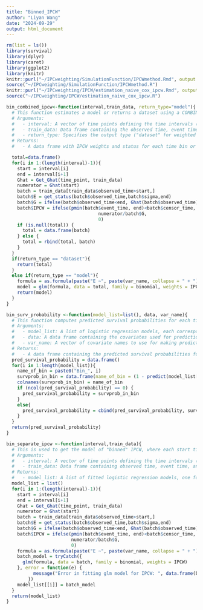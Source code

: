 ```yaml
---
title: "Binned_IPCW"
author: "Liyan Wang"
date: "2024-09-29"
output: html_document
---
```

```r
rm(list = ls())
library(survival)
library(dplyr)
library(caret)
library(ggplot2)
library(knitr)
knitr::purl("~/IPCweighting/SimulationFunction/IPCWmethod.Rmd", output = "~/IPCweighting/SimulationFunction/IPCWmethod.R")
source("~/IPCweighting/SimulationFunction/IPCWmethod.R")
knitr::purl("~/IPCweighting/IPCW/estimation_naive_cox_ipcw.Rmd", output = "~/IPCweighting/IPCW/estimation_naive_cox_ipcw.R")
source("~/IPCweighting/IPCW/estimation_naive_cox_ipcw.R")
```

```r
bin_combined_ipcw<-function(interval,train_data, return_type="model"){
  # This function estimates a model or returns a dataset using a COMBINED "binned" IPCW approach.
  # Arguments:
  #   - interval: A vector of time points defining the time intervals (bins).
  #   - train_data: Data frame containing the observed time, event time, and censoring time for each subject.
  #   - return_type: Specifies the output type ("dataset" for weighted data or "model" for a fitted model).
  # Returns:
  #   - A data frame with IPCW weights and status for each time bin or a logistic regression model.

  total=data.frame()
  for(i in 1:(length(interval)-1)){
    start = interval[i]
    end = interval[i+1]
    Ghat = Get_Ghat(time_point, train_data)
    numerator = Ghat(start)
    batch = train_data[train_data$observed_time>start,]
    batch$E = get_status(batch$observed_time,batch$sigma,end)
    batch$G = ifelse(batch$observed_time<end, Ghat(batch$observed_time),Ghat(end))
    batch$IPCW = ifelse(pmin(batch$event_time, end)<batch$censor_time, 
                                  numerator/batch$G, 
                                  0)
    if (is.null(total)) {
      total = data.frame(batch)
    } else {
      total = rbind(total, batch)
    }
  }
  if(return_type == "dataset"){
    return(total)
  }
  else if(return_type == "model"){
    formula = as.formula(paste("E ~", paste(var_name, collapse = " + ")))
    model = glm(formula, data = total, family = binomial, weights = IPCW)
    return(model)
  }
}
```

```r
bin_surv_probability <-function(model_list=list(), data, var_name){
  # This function computes predicted survival probabilities for each time interval using a list of fitted models.
  # Arguments:
  #   - model_list: A list of logistic regression models, each corresponding to a different time interval.
  #   - data: A data frame containing the covariates used for prediction.
  #   - var_name: A vector of covariate names to use for making predictions.
  # Returns:
  #   - A data frame containing the predicted survival probabilities for each bin.
  pred_survival_probability = data.frame()
  for(i in 1:length(model_list)){
    name_of_bin = paste0("Bin_", i)
    survprob_in_bin = data.frame(name_of_bin = (1 - predict(model_list[[i]], newdata = data[var_name], type = "response")))
    colnames(survprob_in_bin) = name_of_bin
    if (ncol(pred_survival_probability) == 0) {
      pred_survival_probability = survprob_in_bin
    }
    else{
      pred_survival_probability = cbind(pred_survival_probability, survprob_in_bin)
    }
  }
  return(pred_survival_probability)
}
```

```r
bin_separate_ipcw <-function(interval,train_data){
  # This is used to get the model of "binned" IPCW, where each start time in the interval gets its own model.
  # Arguments:
  #   - interval: A vector of time points defining the time intervals (bins).
  #   - train_data: Data frame containing observed time, event time, and censoring time.
  # Returns:
  #   - model_list: A list of fitted logistic regression models, one for each time interval.
  model_list = list()
  for(i in 1:(length(interval)-1)){
    start = interval[i]
    end = interval[i+1]
    Ghat = Get_Ghat(time_point, train_data)
    numerator = Ghat(start)
    batch = train_data[train_data$observed_time>start,]
    batch$E = get_status(batch$observed_time,batch$sigma,end)
    batch$G = ifelse(batch$observed_time<end, Ghat(batch$observed_time),Ghat(end))
    batch$IPCW = ifelse(pmin(batch$event_time, end)<batch$censor_time, 
                        numerator/batch$G, 
                        0)
    formula = as.formula(paste("E ~", paste(var_name, collapse = " + ")))
    batch_model = tryCatch({
      glm(formula, data = batch, family = binomial, weights = IPCW)
    }, error = function(e) {
          message("Error in fitting glm model for IPCW: ", data.frame(batch$IPCW), e$message)
        })
    model_list[[i]] = batch_model
  }
  return(model_list)
}
```





